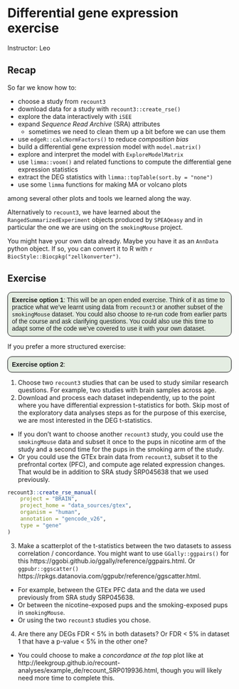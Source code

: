 # Differential gene expression exercise

Instructor: Leo

## Recap

So far we know how to:

* choose a study from `recount3`
* download data for a study with `recount3::create_rse()`
* explore the data interactively with `iSEE`
* expand _Sequence Read Archive_ (SRA) attributes
  - sometimes we need to clean them up a bit before we can use them
* use `edgeR::calcNormFactors()` to reduce _composition bias_
* build a differential gene expression model with `model.matrix()`
* explore and interpret the model with `ExploreModelMatrix`
* use `limma::voom()` and related functions to compute the differential gene expression statistics
* extract the DEG statistics with `limma::topTable(sort.by = "none")`
* use some `limma` functions for making MA or volcano plots

among several other plots and tools we learned along the way.

Alternatively to `recount3`, we have learned about the `RangedSummarizedExperiment` objects produced by `SPEAQeasy` and in particular the one we are using on the `smokingMouse` project.

You might have your own data already. Maybe you have it as an `AnnData` python object. If so, you can convert it to R with `r BiocStyle::Biocpkg("zellkonverter")`.

## Exercise

<style>
p.exercise  {
background-color: #E4EDE2;
padding: 9px;
border: 1px solid black;
border-radius: 10px;
font-family: sans-serif;
}
</style>

<p class="exercise">
**Exercise option 1**:
This will be an open ended exercise. Think of it as time to practice what we've learnt using data from `recount3` or another subset of the `smokingMouse` dataset. You could also choose to re-run code from earlier parts of the course and ask clarifying questions. You could also use this time to adapt some of the code we've covered to use it with your own dataset.
</p>


If you prefer a more structured exercise:

<p class="exercise">
**Exercise option 2**:
</p>

<div class="alert alert-info">
1. Choose two `recount3` studies that can be used to study similar research questions. For example, two studies with brain samples across age.
2. Download and process each dataset independently, up to the point where you have differential expression t-statistics for both. Skip most of the exploratory data analyses steps as for the purpose of this exercise, we are most interested in the DEG t-statistics.
  - If you don't want to choose another `recount3` study, you could use the `smokingMouse` data and subset it once to the pups in nicotine arm of the study and a second time for the pups in the smoking arm of the study.
  - Or you could use the GTEx brain data from `recount3`, subset it to the prefrontal cortex (PFC), and compute age related expression changes. That would be in addition to SRA study SRP045638 that we used previously.
 
```r
recount3::create_rse_manual(
    project = "BRAIN",
    project_home = "data_sources/gtex",
    organism = "human",
    annotation = "gencode_v26",
    type = "gene"
)
```

3. Make a scatterplot of the t-statistics between the two datasets to assess correlation / concordance. You might want to use `GGally::ggpairs()` for this https://ggobi.github.io/ggally/reference/ggpairs.html. Or `ggpubr::ggscatter()` https://rpkgs.datanovia.com/ggpubr/reference/ggscatter.html.
  - For example, between the GTEx PFC data and the data we used previously from SRA study SRP045638.
  - Or between the nicotine-exposed pups and the smoking-exposed pups in `smokingMouse`.
  - Or using the two `recount3` studies you chose.
4. Are there any DEGs FDR < 5% in both datasets? Or FDR < 5% in dataset 1 that have a p-value < 5% in the other one?
  - You could choose to make a _concordance at the top_ plot like at http://leekgroup.github.io/recount-analyses/example_de/recount_SRP019936.html, though you will likely need more time to complete this.

</div>

